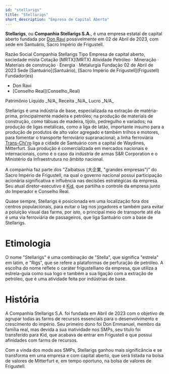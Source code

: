 ```yaml
---
id: "stellarigs"
title: "Stellarigs"
short_description: "Empresa de Capital Aberto"
---
```


**Stellarigs**, ou **Companhia Stellarigs S.A.**, é uma empresa estatal de capital aberto fundada
por [Don Ravi](Don_Ravi) possivelmente em 02 de Abril de 2023, com sede em Santuário, Sacro Império 
de Frigustell.

<QuickFacts title="Companhia Stellarigs S.A.">
    <CountrySymbols
        coatOfArms="https://res.cloudinary.com/dkw4vrkc1/image/upload/v1748358414/Companhia_Stellarigs_S.A._veexk5.png"
    />
    <tr>
        <td>Razão Social</td>
        <td>Companhia Stellarigs</td>
    </tr>
    <tr>
        <td>Tipo</td>
        <td>Empresa de capital aberto, sociedade mista</td>
    </tr>
    <tr>
        <td>Cotação</td>
        <td>[MRTX](MRTX)</td>
    </tr>
    <tr>
        <td>Atividade</td>
        <td>
            Petróleo &centerdot; Mineração &centerdot; Materiais de construção &centerdot; Energia
            &centerdot; Metalurgia 
        </td>
    </tr>
    <tr>
        <td>Fundação</td>
        <td>02 de Abril de 2023</td>
    </tr>
    <tr>
        <td>Sede</td>
        <td>[Santuário](Santuário), [Sacro Império de Frigustell](Frigustell)</td>
    </tr>
    <tr>
        <td>Fundador(es)</td>
        <td>
            <ul>
                <li>Don Ravi</li>
                <li>[Conselho Real](Conselho_Real)</li>
            </ul>
        </td>
    </tr>
    <tr>
        <td>Patrimônio Líquido</td>
        <td>_N/A_</td>
    </tr>
    <tr>
        <td>Receita</td>
        <td>_N/A_</td>
    </tr>
    <tr>
        <td>Lucro</td>
        <td>_N/A_</td>
    </tr>
</QuickFacts>

Stellarigs é uma indústria de base, especializada na extração de matéria-prima, principalmente 
madeira e petróleo; na produção de materiais de construção, como tábuas de madeira, tijolo, 
pedregulho e variados; na produção de ligas metálicas, como a liga de latão, importante insumo para 
a produção de produtos de alto valor agregado e também trilhos e motores, para fomentar o transporte
ferroviário supranacional; a linha ferroviária [Trans-Chi'ro](Linha_Trans_Chi'ro) liga a cidade de
Santuário com a capital de Waydines, Mitterfurt. Sua produção é comercializada em mercados nacionais
e internacionais, como é o caso da indústria de armas S&R Corporation e o Ministério da 
Infraestrutura no âmbito nacional.

A companhia faz parte dos "Zaibatsus (大企業, "grandes empresas")" do Sacro Império de Frigustell,
na qual o governo nacional possui participação acionária significativa e influência nas decisões
estratégicas da empresa. Seu atual diretor-executivo é [Kid](Kid), que partilha o controle da 
empresa junto do Imperador e Conselho Real.

Quase sempre, Stellarigs é posicionada em uma localização fora dos centros populacionais, para
evitar o lag nos jogadores e também para evitar a poluição visual das farms, por isto, o principal
meio de transporte até ela é uma via ferroviária de passageiros, que liga Santuário com a
base de Stellarigs.

# Etimologia
O nome "Stellarigs" é uma combinação de "Stella", que significa "estrela" em latim, e "Rigs", que
se refere a plataformas de perfuração de petróleo. A escolha do nome reflete o caráter 
frigustelliano da empresa, que utiliza a estrela-guia como sua logo e também a sua ligação com a
extração de petróleo, que é uma atividade feita por indústrias de base.

# História
A Companhia Stellarigs S.A. foi fundada em Abril de 2023 com o objetivo de agrupar todas as farms de
recursos essenciais para o desenvolvimento e crescimento do império. Seu primeiro dono foi Don
Emmanuel, membro da família real, mas devida a sua inatividade nos SMPs, seu título foi transferido
para Kid, que acabava de entrar em Frigustell e que possui afinidades com farms de recursos.

Com a vinda dos mods aos SMPs, Stellarigs ganhou mais significância e se transforma em uma empresa e
com capital aberto, que será listada na bolsa de valores de Mitterfurt e, em tempo oportuno, na
bolsa de valores de Frigustell.
